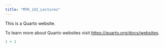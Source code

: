 ```yaml
---
title: "MTH_142_Lectures"
---
```


This is a Quarto website.

To learn more about Quarto websites visit <https://quarto.org/docs/websites>.

```r
1 + 1
```
